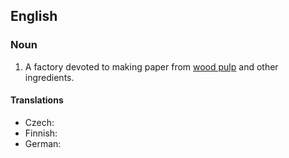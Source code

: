 ==English==
{{wikipedia}}
===Noun===
{{en-noun|sg=[[paper]] [[mill]]}}

# A factory devoted to making paper from [[wood pulp]] and other ingredients.

====Translations====
{{trans-top|factory}}
* Czech: {{t|cs|papírna|f}}
* Finnish: {{t|fi|paperitehdas}}
* German: {{t|de|Papierfabrik|f}}
{{trans-mid}}
{{trans-bottom}}
